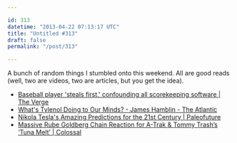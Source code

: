 ```yaml
---

id: 313
datetime: "2013-04-22 07:13:17 UTC"
title: "Untitled #313"
draft: false
permalink: "/post/313"

---
```


A bunch of random things I stumbled onto this weekend. All are good reads (well, two are videos, two are articles, but you get the idea). 

 
 * [Baseball player 'steals first,' confounding all scorekeeping software | The Verge](http://www.theverge.com/2013/4/20/4247638/baseball-player-steals-first-confounding-scorekeeping-software)
 * [What's Tylenol Doing to Our Minds? - James Hamblin - The Atlantic](http://www.theatlantic.com/health/archive/2013/04/whats-tylenol-doing-to-our-minds/275101/)
 * [Nikola Tesla's Amazing Predictions for the 21st Century | Paleofuture](http://blogs.smithsonianmag.com/paleofuture/2013/04/nikola-teslas-amazing-predictions-for-the-21st-century/)
 * [Massive Rube Goldberg Chain Reaction for A-Trak & Tommy Trash’s ‘Tuna Melt’ | Colossal](http://www.thisiscolossal.com/2013/04/massive-rube-goldberg-chain-reaction-for-a-trak-tommy-trashs-tuna-melt/)



